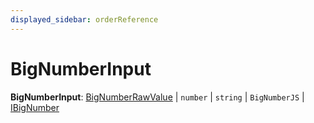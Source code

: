 ```yaml
---
displayed_sidebar: orderReference
---
```



# BigNumberInput

 **BigNumberInput**: [BigNumberRawValue](../order.BigNumberRawValue/page.mdx) \| `number` \| `string` \| `BigNumberJS` \| [IBigNumber](../../interfaces/order.IBigNumber/page.mdx)
